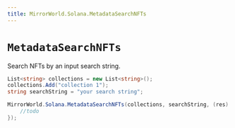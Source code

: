 ```yaml
---
title: MirrorWorld.Solana.MetadataSearchNFTs
---
```


# `MetadataSearchNFTs`

Search NFTs by an input search string.

```csharp
List<string> collections = new List<string>();
collections.Add("collection 1");
string searchString = "your search string";

MirrorWorld.Solana.MetadataSearchNFTs(collections, searchString, (res) => {
    //todo
});
```
